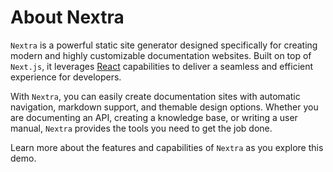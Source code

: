 # About Nextra

`Nextra` is a powerful static site generator designed specifically
for creating modern and highly customizable documentation websites.
Built on top of `Next.js`, it leverages
[React](https://github.com/dwyl/learn-react/issues/23)
capabilities
to deliver a seamless and efficient experience for developers.

With `Nextra`, you can easily create documentation sites
with automatic navigation, markdown support,
and themable design options.
Whether you are documenting an API, creating a knowledge base,
or writing a user manual,
`Nextra` provides the tools you need to get the job done.

Learn more about the features and capabilities of `Nextra`
as you explore this demo.
